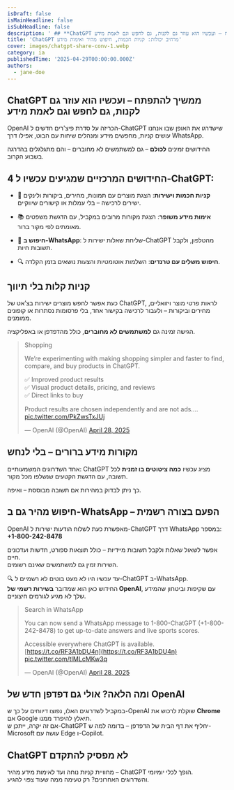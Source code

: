 ```yaml
---
isDraft: false
isMainHeadline: false
isSubHeadline: false
description: ' ## **ChatGPT ממשיך להתפתח – ועכשיו הוא עוזר גם לקנות, גם לחפש וגם לאמת מידע**  OpenAI הכריזה על סדרת פיצ''רים חדשים ל-ChatGPT שישדרגו את האו'
title: 'ChatGPT מרחיב יכולות: קניות חכמות, חיפוש מהיר ואימות מידע'
cover: images/chatgpt-share-conv-1.webp
category: ia
publishedTime: '2025-04-29T00:00:00.000Z'
authors:
  - jane-doe
---
```


## **ChatGPT ממשיך להתפתח – ועכשיו הוא עוזר גם לקנות, גם לחפש וגם לאמת מידע**

OpenAI הכריזה על סדרת פיצ'רים חדשים ל-ChatGPT שישדרגו את האופן שבו אנחנו עושים קניות, מחפשים מידע ומנהלים שיחות עם הבוט, אפילו דרך WhatsApp.

החידושים זמינים **לכולם** – גם למשתמשים לא מחוברים – והם מתגלגלים בהדרגה בשבוע הקרוב.

## **4 החידושים המרכזיים שמגיעים עכשיו ל-ChatGPT:**

- 🛒 **קניות חכמות וישירות**: הצגת מוצרים עם תמונות, מחירים, ביקורות ולינקים ישירים לרכישה – בלי עמלות או קישורים שיווקיים.
    
- 📚 **אימות מידע משופר**: הצגת מקורות מרובים במקביל, עם הדגשת משפטים מאומתים לפי מקור ברור.
    
- 💬 **חיפוש ב-WhatsApp**: שליחת שאלות ישירות ל-ChatGPT מהטלפון, ולקבל תשובות חיות.
    
- 🔍 **חיפוש משלים עם טרנדים**: השלמות אוטומטיות והצעות נושאים בזמן הקלדה.
    

## **קניות קלות בלי תיווך**

כעת אפשר לחפש מוצרים ישירות בצ’אט של ChatGPT, לראות פרטי מוצר ויזואליים, מחירים וביקורות – ולעבור לרכישה בקישור אחד, בלי פרסומות נסתרות או קופונים ממומנים.

הגישה זמינה גם **למשתמשים לא מחוברים**, כולל מהדפדפן או באפליקציה.

> Shopping  
>   
> We’re experimenting with making shopping simpler and faster to find, compare, and buy products in ChatGPT.  
>   
> ✅ Improved product results  
> ✅ Visual product details, pricing, and reviews  
> ✅ Direct links to buy  
>   
> Product results are chosen independently and are not ads.… [pic.twitter.com/PkZwsTxJUj](https://t.co/PkZwsTxJUj)
> 
> — OpenAI (@OpenAI) [April 28, 2025](https://twitter.com/OpenAI/status/1916947243044856255?ref_src=twsrc%5Etfw)

## **מקורות מידע ברורים – בלי לנחש**

אחד השדרוגים המשמעותיים: ChatGPT מציג עכשיו **כמה ציטוטים בו זמנית** לכל תשובה, עם הדגשת הקטעים שנשלפו מכל מקור.

כך ניתן לבדוק במהירות אם תשובה מבוססת – ואיפה.

## **חיפוש מהיר גם ב-WhatsApp – הפעם בצורה רשמית**

OpenAI מאפשרת כעת לשלוח הודעות ישירות ל-ChatGPT דרך WhatsApp במספר:  
**+1-800-242-8478**

אפשר לשאול שאלות ולקבל תשובות מיידיות – כולל תוצאות ספורט, חדשות ועדכונים חיים.  
השירות זמין גם למשתמשים שאינם רשומים.

🔍 עד עכשיו היו לא מעט בוטים לא רשמיים ל-ChatGPT ב-WhatsApp.  
החידוש כאן הוא שמדובר **בשירות רשמי של OpenAI**, עם שקיפות וביטחון שהמידע שלך לא מגיע לגורמים חיצוניים.

> Search in WhatsApp  
>   
> You can now send a WhatsApp message to 1-800-ChatGPT (+1-800-242-8478) to get up-to-date answers and live sports scores.  
>   
> Accessible everywhere ChatGPT is available.[https://t.co/RF3A1bDU4n](https://t.co/RF3A1bDU4n) [pic.twitter.com/tIMLcMKw3q](https://t.co/tIMLcMKw3q)
> 
> — OpenAI (@OpenAI) [April 28, 2025](https://twitter.com/OpenAI/status/1916947244852646202?ref_src=twsrc%5Etfw)

## **ומה הלאה? אולי גם דפדפן חדש של OpenAI**

במקביל לשדרוגים האלו, נפוצו דיווחים על כך ש-OpenAI שוקלת לרכוש את **Chrome** אם Google תיאלץ להיפרד ממנו.  
אם זה יקרה, ייתכן ש-ChatGPT יחליף את דף הבית של הדפדפן – בדומה למה ש-Microsoft עושה עם Edge ו-Copilot.

## **ChatGPT לא מפסיק להתקדם**

מחוויית קניות נוחה ועד לאימות מידע מהיר – ChatGPT הופך לכלי יומיומי.  
והשדרוגים האחרונים? רק טעימה ממה שעוד צפוי להגיע.

